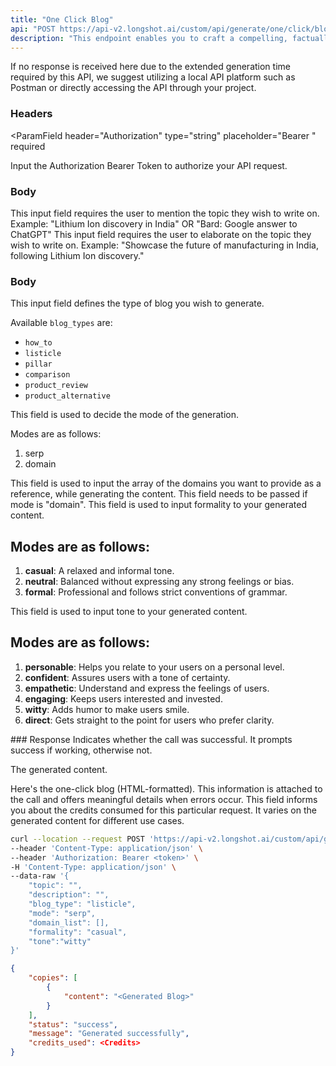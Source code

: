 ```yaml
---
title: "One Click Blog"
api: "POST https://api-v2.longshot.ai/custom/api/generate/one/click/blog"
description: "This endpoint enables you to craft a compelling, factually accurate blog in just one click."
---
```


If no response is received here due to the extended generation time required by this API, we suggest utilizing a local API platform such as Postman or directly accessing the API through your project.

### Headers

<ParamField
  header="Authorization"
  type="string"
  placeholder="Bearer <Secret Token>"
  required
>
  Input the Authorization Bearer Token to authorize your API request.
</ParamField>

### Body

<ParamField body="topic" type="string" required>
  This input field requires the user to mention the topic they wish to write on.
  Example: "Lithium Ion discovery in India" OR "Bard: Google answer to ChatGPT"
</ParamField>

<ParamField body="description" type="string" required>
  This input field requires the user to elaborate on the topic they wish to
  write on. Example: "Showcase the future of manufacturing in India, following
  Lithium Ion discovery."
</ParamField>

### Body

<ParamField body="blog_type" type="string" default="listicle" required>
  This input field defines the type of blog you wish to generate. 

  Available `blog_types` are:
  - `how_to`
  - `listicle`
  - `pillar`
  - `comparison`
  - `product_review`
  - `product_alternative`
</ParamField>


<ParamField body="mode" type="string" default="serp" required>
  This field is used to decide the mode of the generation.

Modes are as follows:

1. serp
2. domain

</ParamField>

<ParamField body="domain_list" type="string">
  This field is used to input the array of the domains you want to provide as a
  reference, while generating the content. This field needs to be passed if mode
  is "domain".
</ParamField>

<ParamField body="formality" type="string" default="casual" required>
  This field is used to input formality to your generated content.

## Modes are as follows:

1. **casual**: A relaxed and informal tone.
2. **neutral**: Balanced without expressing any strong feelings or bias.
3. **formal**: Professional and follows strict conventions of grammar.

</ParamField>
<ParamField body="tone" type="string" default="witty" required>
  This field is used to input tone to your generated content.

## Modes are as follows:

1. **personable**: Helps you relate to your users on a personal level.
2. **confident**: Assures users with a tone of certainty.
3. **empathetic**: Understand and express the feelings of users.
4. **engaging**: Keeps users interested and invested.
5. **witty**: Adds humor to make users smile.
6. **direct**: Gets straight to the point for users who prefer clarity.

</ParamField>
### Response

<ResponseField name="status" type="string">
  Indicates whether the call was successful. It prompts success if working,
  otherwise not.
</ResponseField>

<ResponseField name="copies" type="object">

The generated content.

<Expandable title="Toggle object">

<ResponseField name="content" type="string">
  Here's the one-click blog (HTML-formatted).
</ResponseField>

</Expandable>

</ResponseField>

<ResponseField name="message" type="string">
  This information is attached to the call and offers meaningful details when
  errors occur.
</ResponseField>

<ResponseField name="credits_used" type="number">
  This field informs you about the credits consumed for this particular request.
  It varies on the generated content for different use cases.
</ResponseField>

<RequestExample>

```bash Example Request
curl --location --request POST 'https://api-v2.longshot.ai/custom/api/generate/one/click/blog' \
--header 'Content-Type: application/json' \
--header 'Authorization: Bearer <token>' \
-H 'Content-Type: application/json' \
--data-raw '{
    "topic": "",
    "description": "",
    "blog_type": "listicle",
    "mode": "serp",
    "domain_list": [],
    "formality": "casual",
    "tone":"witty"
}'
```

</RequestExample>

<ResponseExample>

```json Response
{
	"copies": [
		{
			"content": "<Generated Blog>"
		}
	],
	"status": "success",
	"message": "Generated successfully",
	"credits_used": <Credits>
}
```

</ResponseExample>
